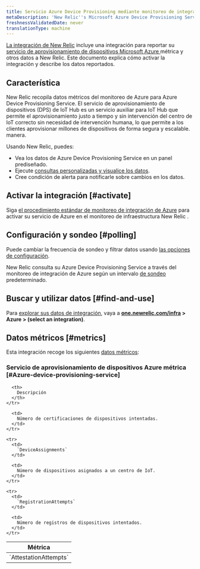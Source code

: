 ```yaml
---
title: Servicio Azure Device Provisioning mediante monitoreo de integración de Azure
metaDescription: 'New Relic''s Microsoft Azure Device Provisioning Service integration: what data it reports and how to enable it.'
freshnessValidatedDate: never
translationType: machine
---
```


[La integración de New Relic](/docs/infrastructure/integrations-getting-started/getting-started/introduction-infrastructure-integrations) incluye una integración para reportar su [servicio de aprovisionamiento de dispositivos Microsoft Azure ](https://learn.microsoft.com/en-us/azure/iot-dps/)métrica y otros datos a New Relic. Este documento explica cómo activar la integración y describe los datos reportados.

## Característica

New Relic recopila datos métricos del monitoreo de Azure para Azure Device Provisioning Service. El servicio de aprovisionamiento de dispositivos (DPS) de IoT Hub es un servicio auxiliar para IoT Hub que permite el aprovisionamiento justo a tiempo y sin intervención del centro de IoT correcto sin necesidad de intervención humana, lo que permite a los clientes aprovisionar millones de dispositivos de forma segura y escalable. manera.

Usando New Relic, puedes:

* Vea los datos de Azure Device Provisioning Service en un panel prediseñado.
* Ejecute [consultas personalizadas y visualice los datos](/docs/infrastructure/integrations-getting-started/getting-started/use-integration-data-new-relic-insights).
* Cree condición de alerta para notificarle sobre cambios en los datos.

## Activar la integración [#activate]

Siga [el procedimiento estándar de monitoreo de integración de Azure](/docs/infrastructure/microsoft-azure-integrations/azure-integrations-list/azure-monitor) para activar su servicio de Azure en el monitoreo de infraestructura New Relic .

## Configuración y sondeo [#polling]

Puede cambiar la frecuencia de sondeo y filtrar datos usando [las opciones de configuración](/docs/infrastructure/microsoft-azure-integrations/azure-integrations-list/azure-monitor/#settings).

New Relic consulta su Azure Device Provisioning Service a través del monitoreo de integración de Azure según un intervalo [de sondeo](/docs/infrastructure/microsoft-azure-integrations/azure-integrations-list/azure-monitor/#settings) predeterminado.

## Buscar y utilizar datos [#find-and-use]

Para [explorar sus datos de integración](/docs/infrastructure/integrations/find-use-infrastructure-integration-data), vaya a <DNT>**[one.newrelic.com/infra](https://one.newrelic.com/infra) > Azure > (select an integration)**</DNT>.

## Datos métricos [#metrics]

Esta integración recoge los siguientes [datos métricos](/docs/infrastructure/integrations-getting-started/getting-started/understand-integration-data-data-types#metric):

### Servicio de aprovisionamiento de dispositivos Azure métrica [#Azure-device-provisioning-service]

<table>
  <thead>
    <tr>
      <th style={{ width: "300px" }}>
        Métrica
      </th>

      <th>
        Descripción
      </th>
    </tr>
  </thead>

  <tbody>
    <tr>
      <td>
        `AttestationAttempts`
      </td>

      <td>
        Número de certificaciones de dispositivos intentadas.
      </td>
    </tr>

    <tr>
      <td>
        `DeviceAssignments`
      </td>

      <td>
        Número de dispositivos asignados a un centro de IoT.
      </td>
    </tr>

    <tr>
      <td>
        `RegistrationAttempts`
      </td>

      <td>
        Número de registros de dispositivos intentados.
      </td>
    </tr>
  </tbody>
</table>